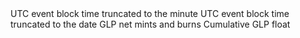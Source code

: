 <ParamField path="minute">
UTC event block time truncated to the minute
</ParamField>
<ParamField path="block_date">
UTC event block time truncated to the date
</ParamField>
<ParamField path="glp_mint_burn">
GLP net mints and burns
</ParamField>
<ParamField path="glp_float">
Cumulative GLP float
</ParamField>
